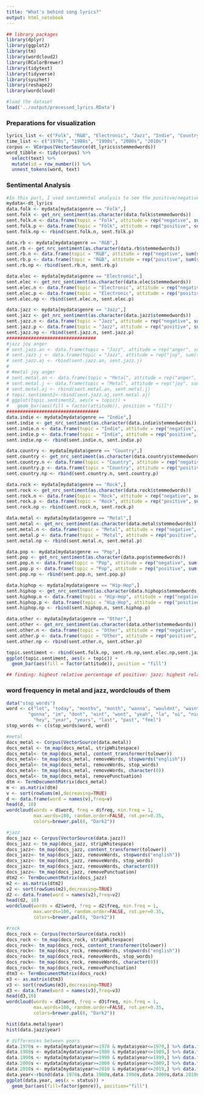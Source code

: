 ```yaml
---
title: "What's behind song lyrics?"
output: html_notebook
---
```


```r
## library packages
library(dplyr)
library(ggplot2)
library(tm)
library(wordcloud2)
library(RColorBrewer)
library(tidytext)
library(tidyverse)
library(syuzhet)
library(reshape2)
library(wordcloud)
```
```r
#load the dataset
load('../output/processed_lyrics.RData') 
```
### Preparations for visualization
```r
lyrics_list <- c("Folk", "R&B", "Electronic", "Jazz", "Indie", "Country", "Rock", "Metal", "Pop", "Hip-Hop", "Other")
time_list <- c("1970s", "1980s", "1990s", "2000s", "2010s")
corpus <- VCorpus(VectorSource(dt_lyrics$stemmedwords))
word_tibble <- tidy(corpus) %>%
  select(text) %>%
  mutate(id = row_number()) %>%
  unnest_tokens(word, text)
```

### Sentimental Analysis
```r
#In this part, I used sentimental analysis to see the positive/negative sentiments involving in each kind of genres. 
mydata<-dt_lyrics
data.folk <- mydata[mydata$genre == "Folk",]
sent.folk <- get_nrc_sentiment(as.character(data.folk$stemmedwords))
sent.folk.n <- data.frame(topic = "Folk", attitude = rep("negative", sum(sent.folk[, 9])))
sent.folk.p <- data.frame(topic = "Folk", attitude = rep("positive", sum(sent.folk[, 10])))
sent.folk.np <- rbind(sent.folk.n, sent.folk.p)

data.rb <- mydata[mydata$genre == "R&B",]
sent.rb <- get_nrc_sentiment(as.character(data.rb$stemmedwords))
sent.rb.n <- data.frame(topic = "R&B", attitude = rep("negative", sum(sent.rb[, 9])))
sent.rb.p <- data.frame(topic = "R&B", attitude = rep("positive", sum(sent.rb[, 10])))
sent.rb.np <- rbind(sent.rb.n, sent.rb.p)

data.elec <- mydata[mydata$genre == "Electronic",]
sent.elec <- get_nrc_sentiment(as.character(data.elec$stemmedwords))
sent.elec.n <- data.frame(topic = "Electronic", attitude = rep("negative", sum(sent.elec[, 9])))
sent.elec.p <- data.frame(topic = "Electronic", attitude = rep("positive", sum(sent.elec[, 10])))
sent.elec.np <- rbind(sent.elec.n, sent.elec.p)

data.jazz <- mydata[mydata$genre == "Jazz",]
sent.jazz <- get_nrc_sentiment(as.character(data.jazz$stemmedwords))
sent.jazz.n <- data.frame(topic = "Jazz", attitude = rep("negative", sum(sent.jazz[, 9])))
sent.jazz.p <- data.frame(topic = "Jazz", attitude = rep("positive", sum(sent.jazz[, 10])))
sent.jazz.np <- rbind(sent.jazz.n, sent.jazz.p)
#################################
#jazz joy anger
# sent.jazz.an <- data.frame(topic = "Jazz", attitude = rep("anger", sum(sent.jazz[, 1] >= 1)))
# sent.jazz.j <- data.frame(topic = "Jazz", attitude = rep("joy", sum(sent.jazz[, 5] >= 1)))
# sent.jazz.aj <- rbind(sent.jazz.an, sent.jazz.j)
# 
# #metal joy anger
# sent.metal.an <- data.frame(topic = "Metal", attitude = rep("anger", sum(sent.metal[, 1] >= 1)))
# sent.metal.j <- data.frame(topic = "Metal", attitude = rep("joy", sum(sent.metal[, 5] >= 1)))
# sent.metal.aj <- rbind(sent.metal.an, sent.metal.j)
# topic.sentiment2<-rbind(sent.jazz.aj,sent.metal.aj)
# ggplot(topic.sentiment2, aes(x = topic)) +
#   geom_bar(aes(fill = factor(attitude)), position = "fill")
##################################
data.indie <- mydata[mydata$genre == "Indie",]
sent.indie <- get_nrc_sentiment(as.character(data.indie$stemmedwords))
sent.indie.n <- data.frame(topic = "Indie", attitude = rep("negative", sum(sent.indie[, 9])))
sent.indie.p <- data.frame(topic = "Indie", attitude = rep("positive", sum(sent.indie[, 10])))
sent.indie.np <- rbind(sent.indie.n, sent.indie.p)

data.country <- mydata[mydata$genre == "Country",]
sent.country <- get_nrc_sentiment(as.character(data.country$stemmedwords))
sent.country.n <- data.frame(topic = "Country", attitude = rep("negative", sum(sent.country[, 9])))
sent.country.p <- data.frame(topic = "Country", attitude = rep("positive", sum(sent.country[, 10])))
sent.country.np <- rbind(sent.country.n, sent.country.p)

data.rock <- mydata[mydata$genre == "Rock",]
sent.rock <- get_nrc_sentiment(as.character(data.rock$stemmedwords))
sent.rock.n <- data.frame(topic = "Rock", attitude = rep("negative", sum(sent.rock[, 9])))
sent.rock.p <- data.frame(topic = "Rock", attitude = rep("positive", sum(sent.rock[, 10])))
sent.rock.np <- rbind(sent.rock.n, sent.rock.p)

data.metal <- mydata[mydata$genre == "Metal",]
sent.metal <- get_nrc_sentiment(as.character(data.metal$stemmedwords))
sent.metal.n <- data.frame(topic = "Metal", attitude = rep("negative", sum(sent.metal[, 9])))
sent.metal.p <- data.frame(topic = "Metal", attitude = rep("positive", sum(sent.metal[, 10])))
sent.metal.np <- rbind(sent.metal.n, sent.metal.p)

data.pop <- mydata[mydata$genre == "Pop",]
sent.pop <- get_nrc_sentiment(as.character(data.pop$stemmedwords))
sent.pop.n <- data.frame(topic = "Pop", attitude = rep("negative", sum(sent.pop[, 9])))
sent.pop.p <- data.frame(topic = "Pop", attitude = rep("positive", sum(sent.pop[, 10])))
sent.pop.np <- rbind(sent.pop.n, sent.pop.p)

data.hiphop <- mydata[mydata$genre == "Hip-Hop",]
sent.hiphop <- get_nrc_sentiment(as.character(data.hiphop$stemmedwords))
sent.hiphop.n <- data.frame(topic = "Hip-Hop", attitude = rep("negative", sum(sent.hiphop[, 9])))
sent.hiphop.p <- data.frame(topic = "Hip-Hop", attitude = rep("positive", sum(sent.hiphop[, 10])))
sent.hiphop.np <- rbind(sent.hiphop.n, sent.hiphop.p)

data.other <- mydata[mydata$genre == "Other",]
sent.other <- get_nrc_sentiment(as.character(data.other$stemmedwords))
sent.other.n <- data.frame(topic = "Other", attitude = rep("negative", sum(sent.other[, 9])))
sent.other.p <- data.frame(topic = "Other", attitude = rep("positive", sum(sent.other[, 10])))
sent.other.np <- rbind(sent.other.n, sent.other.p)

topic.sentiment <- rbind(sent.folk.np, sent.rb.np,sent.elec.np,sent.jazz.np,sent.indie.np,sent.country.np,sent.rock.np,sent.metal.np,sent.pop.np,sent.hiphop.np,sent.other.np)
ggplot(topic.sentiment, aes(x = topic)) +
  geom_bar(aes(fill = factor(attitude)), position = "fill")

## finding: highest relative percentage of positive: jazz; highest relative percentage of negative: metal
```
### word frequency in metal and jazz, wordclouds of them
```r
data("stop_words")
word <- c("lot", "today", "months", "month", "wanna", "wouldnt", "wasnt", "ha", "na", "ooh", "da",
        "gonna", "im", "dont", "aint", "wont", "yeah", "la", "oi", "nigga", "fuck",
          "hey", "year", "years", "last", "past", "feel")
stop_words <- c(stop_words$word, word)

#metal
docs_metal <- Corpus(VectorSource(data.metal))
docs_metal <- tm_map(docs_metal, stripWhitespace)
docs_metal<- tm_map(docs_metal, content_transformer(tolower))
docs_metal<- tm_map(docs_metal, removeWords, stopwords("english"))
docs_metal<- tm_map(docs_metal, removeWords, stop_words)
docs_metal<- tm_map(docs_metal, removeWords, character(0))
docs_metal<- tm_map(docs_metal, removePunctuation)
dtm <- TermDocumentMatrix(docs_metal)
m <- as.matrix(dtm)
v <- sort(rowSums(m),decreasing=TRUE)
d <- data.frame(word = names(v),freq=v)
head(d, 10)
wordcloud(words = d$word, freq = d$freq, min.freq = 1,
          max.words=100, random.order=FALSE, rot.per=0.35, 
          colors=brewer.pal(8, "Dark2"))

#jazz
docs_jazz <- Corpus(VectorSource(data.jazz))
docs_jazz <- tm_map(docs_jazz, stripWhitespace)
docs_jazz<- tm_map(docs_jazz, content_transformer(tolower))
docs_jazz<- tm_map(docs_jazz, removeWords, stopwords("english"))
docs_jazz<- tm_map(docs_jazz, removeWords, stop_words)
docs_jazz<- tm_map(docs_jazz, removeWords, character(0))
docs_jazz<- tm_map(docs_jazz, removePunctuation)
dtm2 <- TermDocumentMatrix(docs_jazz)
m2 <- as.matrix(dtm2)
v2 <- sort(rowSums(m2),decreasing=TRUE)
d2 <- data.frame(word = names(v2),freq=v2)
head(d2, 10)
wordcloud(words = d2$word, freq = d2$freq, min.freq = 1,
          max.words=100, random.order=FALSE, rot.per=0.35, 
          colors=brewer.pal(8, "Dark2"))

#rock
docs_rock <- Corpus(VectorSource(data.rock))
docs_rock <- tm_map(docs_rock, stripWhitespace)
docs_rock<- tm_map(docs_rock, content_transformer(tolower))
docs_rock<- tm_map(docs_rock, removeWords, stopwords("english"))
docs_rock<- tm_map(docs_rock, removeWords, stop_words)
docs_rock<- tm_map(docs_rock, removeWords, character(0))
docs_rock<- tm_map(docs_rock, removePunctuation)
dtm3 <- TermDocumentMatrix(docs_rock)
m3 <- as.matrix(dtm3)
v3 <- sort(rowSums(m3),decreasing=TRUE)
d3 <- data.frame(word = names(v3),freq=v3)
head(d3,10)
wordcloud(words = d3$word, freq = d3$freq, min.freq = 1,
          max.words=100, random.order=FALSE, rot.per=0.35, 
          colors=brewer.pal(8, "Dark2"))
```

```r
hist(data.metal$year)
hist(data.jazz$year)
```
```r
# differences between years
data.1970s <- mydata[mydata$year>=1970 & mydata$year<=1979,] %>% data.frame(., status = "1970s")
data.1980s <- mydata[mydata$year>=1980 & mydata$year<=1989,] %>% data.frame(., status = "1980s")
data.1990s <- mydata[mydata$year>=1990 & mydata$year<=1999,] %>% data.frame(., status = "1990s")
data.2000s <- mydata[mydata$year>=2000 & mydata$year<=2009,] %>% data.frame(., status = "2000s")
data.2010s <- mydata[mydata$year>=2010 & mydata$year<=2019,] %>% data.frame(., status = "2010s")
data.year<-rbind(data.1970s,data.1980s,data.1990s,data.2000s,data.2010s)
ggplot(data.year, aes(x = status)) +
  geom_bar(aes(fill=factor(genre)), position="fill")

```
